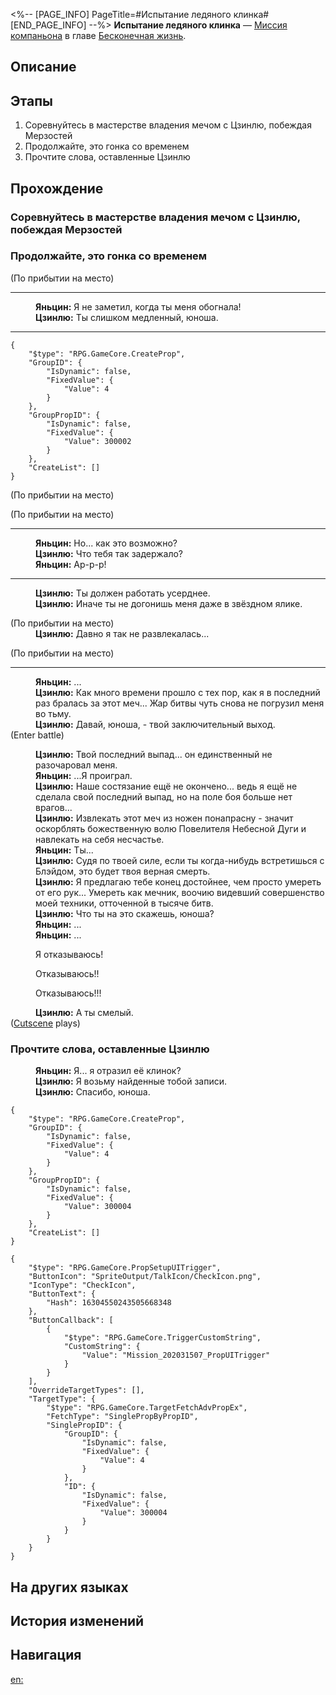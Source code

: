<%-- [PAGE_INFO]
PageTitle=#Испытание ледяного клинка#
[END_PAGE_INFO] --%>
{{Дополнить|Диалоги.}}
{{Миссия Инфобокс
|id              = 2020315
|Название        = 
|Изображение     = Миссия Испытание ледяного клинка.png
|Тип             = Миссия компаньона
|Событие         = 
|Глава           = Бесконечная жизнь
|Условия         = Завершена [[Миссия компаньона]] «[[Испытание ледяного клинка]]»
|Персонажи       = Записка Цзинлю; Первопроходец; Цзинлю; Яньцин
|СтартЛокация    = [[Лофу Сяньчжоу]] — [[Комиссия по ремёслам]]
|Мир             = Лофу Сяньчжоу
|Предыдущая      = 
|Следующая       = 
|Награды         = Опыт Освоения*350; Звёздный нефрит*100; Путеводитель путешественника*5; Очищенный эфир*5; Blade Abracadabra*1 { text = Blade Abracadabra }; Кредиты*50 000
}}
'''Испытание ледяного клинка''' — [[Миссия компаньона]] в главе [[Бесконечная жизнь]].

==Описание==
{{Описание|<!--официальное описание из Перекрёстка судеб-->}}

==Этапы==
# Соревнуйтесь в мастерстве владения мечом с Цзинлю, побеждая Мерзостей
# Продолжайте, это гонка со временем
# Прочтите слова, оставленные Цзинлю

==Прохождение==
{{Дополнить}}
:{{tx}}
{{Диалог Конец}}

===Соревнуйтесь в мастерстве владения мечом с Цзинлю, побеждая Мерзостей===
{{Описание миссии|тип=Миссия компаньона|локация=Комиссия по ремёслам|Госпожа Цзинлю была разоблачена мной и перестала притворяться слепой. Похоже, она прибыла на Лофу, чтобы найти Блэйда. Что ещё более странно, так это её близость с генералом.<br />Госпожа Цзинлю всё время хочет, чтобы я взял её с собой на поиски Блэйда. Я ведь Облачный Рыцарь, как я мог раскрыть секретную информацию? Госпожа хотела посоревноваться со мной во владении мечом. Отличное время. Научу её не смотреть свысока на рыцарей Лофу.}}
{{Диалог Начало}}
{{Диалог Конец}}

===Продолжайте, это гонка со временем===
{{Описание миссии|тип=Миссия компаньона|локация=Комиссия по ремёслам|Я только что убил Мерзость, но госпожа Цзинлю уже исчезла. Так быстро! Я не предвидел этого. Я помощник генерала, как я мог проиграть ей? Мне нужно поторопиться.}}
{{Диалог Начало}}
;(По прибытии на место)
----
:'''Яньцин:''' Я не заметил, когда ты меня обогнала!
:'''Цзинлю:''' Ты слишком медленный, юноша.
----
{{Описание миссии|тип=Миссия компаньона|локация=Комиссия по ремёслам|Должен признать, я недооценил её. Даже на полной скорости я не могу разглядеть её силуэт... Только скопления Мерзостей. Кто она такая? Почему она хочет усложнить мне жизнь?}}
<pre>{
	"$type": "RPG.GameCore.CreateProp",
	"GroupID": {
		"IsDynamic": false,
		"FixedValue": {
			"Value": 4
		}
	},
	"GroupPropID": {
		"IsDynamic": false,
		"FixedValue": {
			"Value": 300002
		}
	},
	"CreateList": []
}</pre>
;(По прибытии на место)

;(По прибытии на место)
----
:'''Яньцин:''' Но... как это возможно?
:'''Цзинлю:''' Что тебя так задержало?
:'''Яньцин:''' Ар-р-р!
----
:'''Цзинлю:''' Ты должен работать усерднее.
:'''Цзинлю:''' Иначе ты не догонишь меня даже в звёздном ялике.

;(По прибытии на место)
:'''Цзинлю:''' Давно я так не развлекалась...

;(По прибытии на место)
----
:'''Яньцин:''' ...
:'''Цзинлю:''' Как много времени прошло с тех пор, как я в последний раз бралась за этот меч... Жар битвы чуть снова не погрузил меня во тьму.
:'''Цзинлю:''' Давай, юноша, - твой заключительный выход.
;(Enter battle)
::{{tx|Enemy list missing}}
:'''Цзинлю:''' Твой последний выпад... он единственный не разочаровал меня.
:'''Яньцин:''' ...Я проиграл.
:'''Цзинлю:''' Наше состязание ещё не окончено... ведь я ещё не сделала свой последний выпад, но на поле боя больше нет врагов...
:'''Цзинлю:''' Извлекать этот меч из ножен понапрасну - значит оскорблять божественную волю Повелителя Небесной Дуги и навлекать на себя несчастье.
:'''Яньцин:''' Ты...
:'''Цзинлю:''' Судя по твоей силе, если ты когда-нибудь встретишься с Блэйдом, это будет твоя верная смерть.
:'''Цзинлю:''' Я предлагаю тебе конец достойнее, чем просто умереть от его рук... Умереть как мечник, воочию видевший совершенство моей техники, отточенной в тысяче битв.
:'''Цзинлю:''' Что ты на это скажешь, юноша?
:'''Яньцин:''' ...
:'''Яньцин:''' ...
:{{Диалог|Стрелка}} Я отказываюсь!
:{{Диалог|Стрелка}} Отказываюсь!!
:{{Диалог|Стрелка}} Отказываюсь!!!
:'''Цзинлю:''' А ты смелый.
:{{tx}}
;([[#Gallery|Cutscene]] plays)
{{Диалог Конец}}

===Прочтите слова, оставленные Цзинлю===
{{Описание миссии|тип=Миссия компаньона|локация=Комиссия по ремёслам|Это конец соревнования, Цзинлю победила. Она вызывает меня на поединок на мечах. Каждый раз, когда я пытаюсь перейти в наступление, она на шаг впереди меня. Эта госпожа, похоже, не была удовлетворена своим достижением. Я думал, что стану Мастером меча, но я не ожидал, что буду разгромлен таким образом.<br />В последний момент я принял её атаку, её убийственное намерение потрясло меня до глубины души. Слава небесам, должно быть, именно потому, что я никогда не расслаблялся во время тренировок, мне удалось выжить. Я должен доложить об этом генералу...}}
{{Диалог Начало}}
:'''Яньцин:''' Я... я отразил её клинок?
:'''Цзинлю:''' Я возьму найденные тобой записи.
:'''Цзинлю:''' Спасибо, юноша.
<pre>{
	"$type": "RPG.GameCore.CreateProp",
	"GroupID": {
		"IsDynamic": false,
		"FixedValue": {
			"Value": 4
		}
	},
	"GroupPropID": {
		"IsDynamic": false,
		"FixedValue": {
			"Value": 300004
		}
	},
	"CreateList": []
}</pre>
<pre>{
	"$type": "RPG.GameCore.PropSetupUITrigger",
	"ButtonIcon": "SpriteOutput/TalkIcon/CheckIcon.png",
	"IconType": "CheckIcon",
	"ButtonText": {
		"Hash": 16304550243505668348
	},
	"ButtonCallback": [
		{
			"$type": "RPG.GameCore.TriggerCustomString",
			"CustomString": {
				"Value": "Mission_202031507_PropUITrigger"
			}
		}
	],
	"OverrideTargetTypes": [],
	"TargetType": {
		"$type": "RPG.GameCore.TargetFetchAdvPropEx",
		"FetchType": "SinglePropByPropID",
		"SinglePropID": {
			"GroupID": {
				"IsDynamic": false,
				"FixedValue": {
					"Value": 4
				}
			},
			"ID": {
				"IsDynamic": false,
				"FixedValue": {
					"Value": 300004
				}
			}
		}
	}
}</pre>
{{Диалог Конец}}

==На других языках==
{{На других языках
|en   = Frosty Blade's Trial
|zhs  = 霜刃一试
|zht  = 霜刃一試
|ja   = 霜刃一試し
|ko   = 서늘한 칼날의 시련
|es   = Una investigación afilada
|fr   = Épreuve de la lame du givre
|ru   = Испытание ледяного клинка
|th   = บททดสอบแห่งคมดาบน้ำแข็ง
|vi   = Thử Thách Lưỡi Băng
|de   = Prüfung der Frostklinge
|id   = Percobaan Pedang Salju
|pt   = Teste da Lâmina Glacial
}}

==История изменений==
{{История изменений|3.5}}

==Навигация==
{{Миссия компаньона Навбокс|Глава }}

[[en:]]
